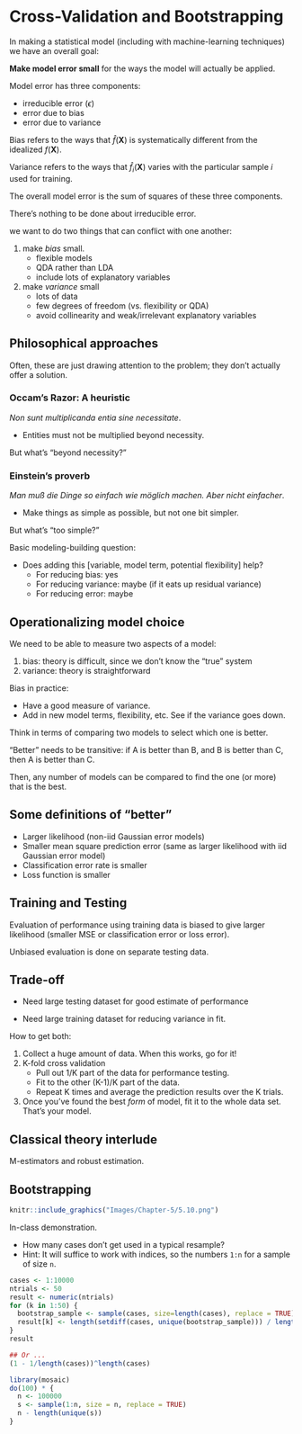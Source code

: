 # Cross-Validation and Bootstrapping

In making a statistical model (including with machine-learning techniques) we have an overall goal:

**Make model error small** for the ways the model will actually be applied.

Model error has three components:

* irreducible error ($\epsilon$)
* error due to bias
* error due to variance

Bias refers to the ways that $\hat{f}({\mathbf X})$ is systematically different from the idealized $f({\mathbf X})$.

Variance refers to the ways that $\hat{f}_i({\mathbf X})$ varies with the particular sample $i$ used for training.
    

The overall model error is the sum of squares of these three components.

There's nothing to be done about irreducible error.  


we want to do two things that can conflict with one another:

1. make *bias* small. 
    - flexible models
    - QDA rather than LDA
    - include lots of explanatory variables
2. make *variance* small
    - lots of data
    - few degrees of freedom (vs. flexibility or QDA)
    - avoid collinearity and weak/irrelevant explanatory variables
    

## Philosophical approaches

Often, these are just drawing attention to the problem; they don't actually offer a solution.

### Occam's Razor: A heuristic

*Non sunt multiplicanda entia sine necessitate*.

* Entities must not be multiplied beyond necessity.

But what's "beyond necessity?"

### Einstein's proverb

*Man muß die Dinge so einfach wie möglich machen. Aber nicht einfacher*.

* Make things as simple as possible, but not one bit simpler.

But what's "too simple?"


Basic modeling-building question:

- Does adding this [variable, model term, potential flexibility] help?
    - For reducing bias: yes
    - For reducing variance: maybe (if it eats up residual variance)
    - For reducing error: maybe

## Operationalizing model choice

We need to be able to measure two aspects of a model:

1. bias: theory is difficult, since we don't know the "true" system
2. variance: theory is straightforward

Bias in practice:

* Have a good measure of variance.
* Add in new model terms, flexibility, etc. See if the variance goes down.


Think in terms of comparing two models to select which one is better.

"Better" needs to be transitive: if A is better than B, and B is better than C, then A is better than C.

Then, any number of models can be compared to find the one (or more) that is the best.

## Some definitions of "better"

* Larger likelihood (non-iid Gaussian error models)
* Smaller mean square prediction error (same as larger likelihood with iid Gaussian error model)
* Classification error rate is smaller
* Loss function is smaller

## Training and Testing

Evaluation of performance using training data is biased to give larger likelihood (smaller MSE or classification error or loss error).

Unbiased evaluation is done on separate testing data.

## Trade-off

* Need large testing dataset for good estimate of performance

* Need large training dataset for reducing variance in fit.

How to get both:

1. Collect a huge amount of data.  When this works, go for it!
2. K-fold cross validation
    - Pull out 1/K part of the data for performance testing.
    - Fit to the other (K-1)/K part of the data.
    - Repeat K times and average the prediction results over the K trials.
3. Once you've found the best *form* of model, fit it to the whole data set.  That's your model.

## Classical theory interlude

M-estimators and robust estimation.


## Bootstrapping

```r
knitr::include_graphics("Images/Chapter-5/5.10.png")
```

In-class demonstration.  

- How many cases don't get used in a typical resample?
- Hint: It will suffice to work with indices, so the numbers `1:n` for a sample of size `n`.


```r
cases <- 1:10000
ntrials <- 50
result <- numeric(ntrials)
for (k in 1:50) {
  bootstrap_sample <- sample(cases, size=length(cases), replace = TRUE)
  result[k] <- length(setdiff(cases, unique(bootstrap_sample))) / length(cases)
}
result

## Or ...
(1 - 1/length(cases))^length(cases)
```


```r
library(mosaic)
do(100) * {
  n <- 100000
  s <- sample(1:n, size = n, replace = TRUE)
  n - length(unique(s))
}
```














